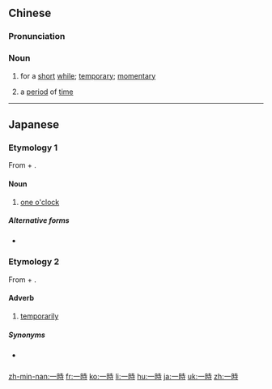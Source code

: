 {{also|一时}}
==Chinese==
{{zh-forms|s=一时}}

===Pronunciation===
{{zh-pron
|m=一shí
|c=jat1 si4
|h=pfs=yit-sṳ̀
|mn=qz,tw,xm,zz:chi̍t-sî/qz,tw,xm,zz:it-sî
|cat=n
}}

===Noun===
{{zh-noun}}

# {{lb|zh|Elementary Mandarin}} for a [[short]] [[while]]; [[temporary]]; [[momentary]]
# {{lb|zh|Elementary Mandarin}} a [[period]] of [[time]]

----

==Japanese==
{{ja-kanjitab}}

===Etymology 1===
From {{m|ja|一|tr=ichi||one}} + {{m|ja|時|tr=ji||o'clock}}.

====Noun====
{{ja-noun|いち-じ}}

# [[one o'clock]]
#: {{ja-usex|私は一時に友達に会いました。|わたし は いちじ に ともだち に あいました。|I met my friend at '''one o'clock'''.}}

=====Alternative forms=====
* {{l|ja|1時}}

{{ja-clock}}

===Etymology 2===
From {{m|ja|一|tr=ichi||one}} + {{m|ja|時|tr=ji||time}}.

====Adverb====
{{ja-pos|いちじ|adverb}}

# [[temporarily]]
#: {{ja-usex|'''一時'''、彼は意識不明に陥った。|'''いちじ'''、 かれ は いしき ふめい に おちいった。|He became '''temporarily''' unconscious.}}

=====Synonyms=====
* {{sense|temporarily}} {{ja-r|一時的に|いちじてきに|linkto=一時的}}

[[zh-min-nan:一時]]
[[fr:一時]]
[[ko:一時]]
[[li:一時]]
[[hu:一時]]
[[ja:一時]]
[[uk:一時]]
[[zh:一時]]